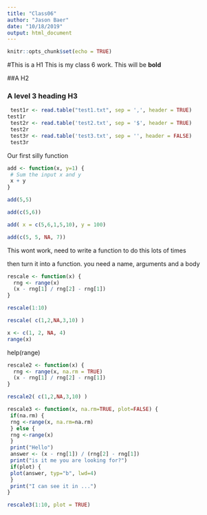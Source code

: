 ```yaml
---
title: "Class06"
author: "Jason Baer"
date: "10/18/2019"
output: html_document
---
```


```r
knitr::opts_chunk$set(echo = TRUE)
```

#This is a H1
This is my class 6 work. This will be **bold**

##A H2

### A level 3 heading H3


```r
 test1r <- read.table("test1.txt", sep = ',', header = TRUE)
test1r
 test2r <- read.table('test2.txt', sep = '$', header = TRUE)
 test2r
 test3r <- read.table('test3.txt', sep = '', header = FALSE)
 test3r
```

Our first silly function

```r
add <- function(x, y=1) {
 # Sum the input x and y
 x + y
}
```


```r
add(5,5)

```
```r
add(c(5,6))
```
```r
add( x = c(5,6,1,5,10), y = 100)

```

```r
add(c(5, 5, NA, 7))
```

This wont work, need to write a function to do this lots of times


then turn it into a function. you need a name, arguments and a body

```r
rescale <- function(x) {
  rng <- range(x)
  (x - rng[1] / rng[2] - rng[1])
}
```

```r
rescale(1:10)
```

```r
rescale( c(1,2,NA,3,10) )
```
```r
x <- c(1, 2, NA, 4)
range(x)

```
help(range)

```r
rescale2 <- function(x) {
  rng <- range(x, na.rm = TRUE)
  (x - rng[1] / rng[2] - rng[1])
}
```

```r
rescale2( c(1,2,NA,3,10) )
```


```r
rescale3 <- function(x, na.rm=TRUE, plot=FALSE) {
 if(na.rm) {
 rng <-range(x, na.rm=na.rm)
 } else {
 rng <-range(x)
 }
 print("Hello")
 answer <- (x - rng[1]) / (rng[2] - rng[1])
 print("is it me you are looking for?")
 if(plot) {
 plot(answer, typ="b", lwd=4)
 }
 print("I can see it in ...")
}
```

```r
rescale3(1:10, plot = TRUE)
```

